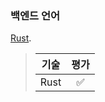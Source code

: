 ### 백엔드 언어

[Rust][rust].

> | 기술       | 평가  |
> | :--------: | :---: |
> |    Rust    |   ✅   |

[rust]: https://www.rust-lang.org/
